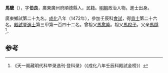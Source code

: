 '''馬驄'''（{{bd|1435年||？}}），字'''伯良'''，廣東廣州府順德縣人，民籍。[[明朝|明朝]]政治人物。進士出身。

廣東鄉試第二十九名。[[成化|成化]]八年（1472年），參加壬辰科[[會試|會試]]，得[[貢士|貢士]]第二十六名。[[殿試|殿試]]登[[進士|進士]]第三甲第一百四十二名。曾祖父[[馬愈隆|馬愈隆]]。祖父[[馬稅子|馬稅子]]。父亲[[馬燧|馬燧]]<ref>《天一阁藏明代科举录选刊·登科录》（《成化八年壬辰科殿試金榜》）</ref>。

==参考==
{{reflist}}
{{明朝人物小作品}}
{{成化八年壬辰科殿試金榜}}